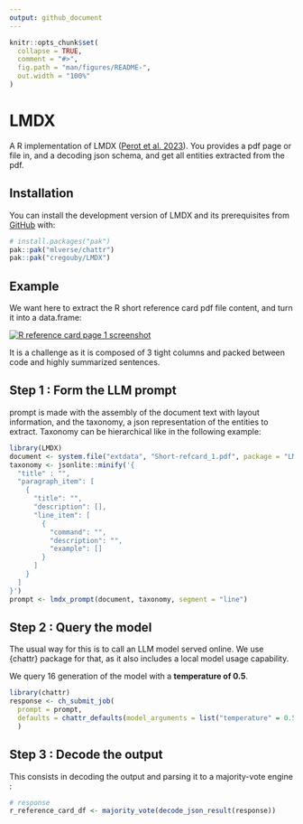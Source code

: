```yaml
---
output: github_document
---
```


<!-- README.md is generated from README.Rmd. Please edit that file -->

```r
knitr::opts_chunk$set(
  collapse = TRUE,
  comment = "#>",
  fig.path = "man/figures/README-",
  out.width = "100%"
)
```

# LMDX

<!-- badges: start -->

<!-- badges: end -->

A R implementation of LMDX ([Perot et al. 2023](https://arxiv.org/pdf/2309.10952.pdf)). You provides a pdf page or file in, and a decoding json schema, and get all entities extracted from the pdf.

## Installation

You can install the development version of LMDX and its prerequisites from [GitHub](https://github.com/) with:

``` r
# install.packages("pak")
pak::pak("mlverse/chattr")
pak::pak("cregouby/LMDX")
```

## Example

We want here to extract the R short reference card pdf file content, and turn it into a data.frame:

[![R reference card page 1 screenshot](inst/extdata/Short-refcard_1.jpg)](https://cran.r-project.org/doc/contrib/Short-refcard.pdf)

It is a challenge as it is composed of 3 tight columns and packed between code and highly summarized sentences.

## Step 1 : Form the LLM prompt

prompt is made with the assembly of the document text with layout information, and the taxonomy, a json representation of the entities to extract. Taxonomy can be hierarchical like in the following example: 

```r
library(LMDX)
document <- system.file("extdata", "Short-refcard_1.pdf", package = "LMDX")
taxonomy <- jsonlite::minify('{
  "title" : "",
  "paragraph_item": [
    {
      "title": "",
      "description": [],
      "line_item": [
        {
          "command": "",
          "description": "",
          "example": []
        }
      ]
    }
  ]
}')
prompt <- lmdx_prompt(document, taxonomy, segment = "line")
```

## Step 2 : Query the model

The usual way for this is to call an LLM model served online. We use {chattr} package for that, as it also includes a local model usage capability.

We query 16 generation of the model with a **temperature of 0.5**.

```r
library(chattr)
response <- ch_submit_job(
  prompt = prompt, 
  defaults = chattr_defaults(model_arguments = list("temperature" = 0.5))
  )
```

## Step 3 : Decode the output

This consists in decoding the output and parsing it to a majority-vote engine : 

```r
# response
r_reference_card_df <- majority_vote(decode_json_result(response))
```


